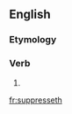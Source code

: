 ==English==

===Etymology===
{{suffix|en|suppress|eth}}

===Verb===
{{head|en|verb form}}

# {{en-archaic third-person singular of|suppress}}

[[fr:suppresseth]]